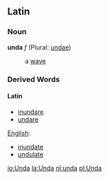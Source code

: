 ==Latin==
===Noun===
'''unda''' ''f'' (Plural: [[undae]])

: a [[wave]]

===Derived Words===
====Latin====
*[[inundare]]
*[[undare]]

[[English]]:
*[[inundate]]
*[[undulate]]

[[io:Unda]]
[[la:Unda]]
[[nl:unda]]
[[pl:Unda]]